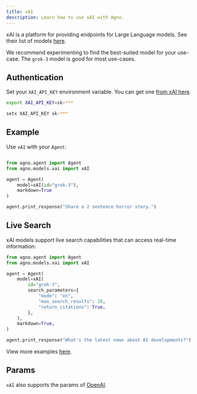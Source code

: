 ```yaml
---
title: xAI
description: Learn how to use xAI with Agno.
---
```


xAI is a platform for providing endpoints for Large Language models.
See their list of models [here](https://docs.x.ai/docs/models).

We recommend experimenting to find the best-suited model for your use-case. The `grok-3` model is good for most use-cases.

## Authentication

Set your `XAI_API_KEY` environment variable. You can get one [from xAI here](https://console.x.ai/).

<CodeGroup>

```bash Mac
export XAI_API_KEY=sk-***
```

```bash Windows
setx XAI_API_KEY sk-***
```

</CodeGroup>

## Example

Use `xAI` with your `Agent`:

<CodeGroup>

```python agent.py

from agno.agent import Agent
from agno.models.xai import xAI

agent = Agent(
    model=xAI(id="grok-3"),
    markdown=True
)

agent.print_response("Share a 2 sentence horror story.")
```

</CodeGroup>

## Live Search

xAI models support live search capabilities that can access real-time information:

<CodeGroup>

```python live_search.py
from agno.agent import Agent
from agno.models.xai import xAI

agent = Agent(
    model=xAI(
        id="grok-3",
        search_parameters={
            "mode": "on",
            "max_search_results": 20,
            "return_citations": True,
        },
    ),
    markdown=True,
)

agent.print_response("What's the latest news about AI developments?")
```

</CodeGroup>

<Note> View more examples [here](/examples/models/xai/basic). </Note>

## Params

<Snippet file="model-xai-params.mdx" />

`xAI` also supports the params of [OpenAI](/reference/models/openai).
